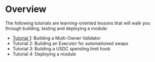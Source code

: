 # Overview

The following tutorials are learning-oriented lessons that will walk you through building, testing and deploying a module:

- [Tutorial 1](./tutorials/build-multi-owner-validator.mdx): Building a Multi-Owner Validator
- Tutorial 2: Building an Executor for automationed swaps
- Tutorial 3: Building a USDC spending limit hook
- Tutorial 4: Deploying a module
